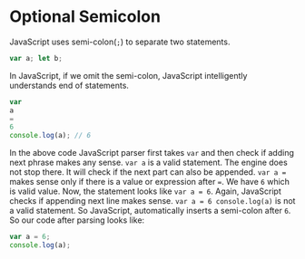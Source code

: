 
<Layout>
<SEO title="Optional Semicolon in JavaScript" />
<JSLayout>

# Optional Semicolon

JavaScript uses semi-colon(`;`) to separate two statements.

```javascript
var a; let b;
```

In JavaScript, if we omit the semi-colon, JavaScript intelligently understands end of statements.

```javascript
var
a
=
6
console.log(a); // 6
```

In the above code JavaScript parser first takes `var` and then check if adding next phrase makes any sense. `var a` is a valid statement. The engine does not stop there. It will check if the next part can also be appended. `var a =` makes sense only if there is a value or expression after `=`. We have `6` which is valid value. Now, the statement looks like `var a = 6`. Again, JavaScript checks if appending next line makes sense. `var a = 6 console.log(a)` is not a valid statement. So JavaScript, automatically inserts a semi-colon after `6`. So our code after parsing looks like:

```javascript
var a = 6;
console.log(a);
```

</JSLayout>
</Layout>
